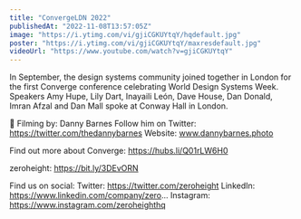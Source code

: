 ```yaml
---
title: "ConvergeLDN 2022"
publishedAt: "2022-11-08T13:57:05Z"
image: "https://i.ytimg.com/vi/gjiCGKUYtqY/hqdefault.jpg"
poster: "https://i.ytimg.com/vi/gjiCGKUYtqY/maxresdefault.jpg"
videoUrl: "https://www.youtube.com/watch?v=gjiCGKUYtqY"
---
```


In September, the design systems community joined together in London for the first Converge conference celebrating World Design Systems Week. Speakers Amy Hupe, Lily Dart, Inayaili León, Dave House, Dan Donald, Imran Afzal and Dan Mall spoke at Conway Hall in London.

🎥 Filming by: Danny Barnes
Follow him on Twitter: https://twitter.com/thedannybarnes
Website: www.dannybarnes.photo

Find out more about Converge: https://hubs.li/Q01rLW6H0

zeroheight: https://bit.ly/3DEvORN

Find us on social:
Twitter: https://twitter.com/zeroheight
LinkedIn: https://www.linkedin.com/company/zero...
Instagram: https://www.instagram.com/zeroheighthq
